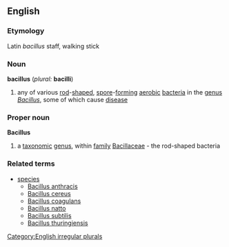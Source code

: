 ==English==
===Etymology===
Latin ''bacillus'' staff, walking stick
===Noun===
'''bacillus''' (''plural:'' '''bacilli''')
#any of various [[rod]]-[[shaped]], [[spore]]-[[forming]] [[aerobic]] [[bacteria]] in the [[genus]] ''[[Bacillus]]'', some of which cause [[disease]]
===Proper noun===
{{wikipedia}}
'''Bacillus'''
#a [[taxonomic]] [[genus]], within [[family]] [[Bacillaceae]] - the rod-shaped bacteria
===Related terms===
{{wikispecies}}
*[[species]]
**[[Bacillus anthracis]]
**[[Bacillus cereus]]
**[[Bacillus coagulans]]
**[[Bacillus natto]]
**[[Bacillus subtilis]]
**[[Bacillus thuringiensis]]

[[Category:English irregular plurals]]